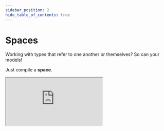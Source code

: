 ```yaml
---
sidebar_position: 2
hide_table_of_contents: true
---
```


# Spaces

Working with types that refer to one another or themselves? So can your models!

Just compile a **space**.

<div
    style={{
        width: "100%",
        height: "730px",
        border: 0,
        marginLeft: -8,
        marginRight: -8,
        padding: 16,
        overflow: "hidden",
        borderRadius: 8
    }}
>
    <iframe
        id="demo2"
        src="https://stackblitz.com/edit/re-model-space?embed=1&file=space.ts&hideDevTools=1&hideExplorer=1&hideNavigation=1&theme=dark"
        style={{ height: "100%", width: "100%", borderRadius: 8 }}
        title="@re-/type"
        sandbox="allow-forms allow-modals allow-popups allow-presentation allow-same-origin allow-scripts"
    />
</div>

